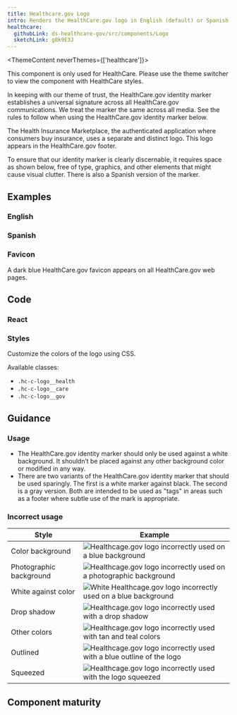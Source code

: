 ```yaml
---
title: Healthcare.gov Logo
intro: Renders the HealthCare.gov logo in English (default) or Spanish. 
healthcare:
  githubLink: ds-healthcare-gov/src/components/Logo
  sketchLink: g0k9E3J
---
```



<ThemeContent neverThemes={['healthcare']}>
  <Alert variation="error">
     <p class="ds-c-alert__text">
        This component is only used for HealthCare. Please use the theme switcher to view the component with HealthCare styles.
    </p>
  </Alert>
</ThemeContent>

In keeping with our theme of trust, the HealthCare.gov identity marker establishes a universal signature across all HealthCare.gov communications. We treat the marker the same across all media. See the rules to follow when using the HealthCare.gov identity marker below.

The Health Insurance Marketplace, the authenticated application where consumers buy insurance, uses a separate and distinct logo. This logo appears in the HealthCare.gov footer. 

To ensure that our identity marker is clearly discernable, it requires space as shown below, free of type, graphics, and other elements that might cause visual clutter. There is also a Spanish version of the marker.

## Examples

### English
<StorybookExample
    componentName="hgovLogo"
    storyId="healthcare-logo--english-logo"
/>

### Spanish
<StorybookExample
    componentName="hgovLogoSpanish"
    storyId="healthcare-logo--spanish-logo"
/>

### Favicon

A dark blue HealthCare.gov favicon appears on all HealthCare.gov web pages.


## Code

### React

<PropTable componentName="Logo" />

### Styles

Customize the colors of the logo using CSS.

Available classes:

- `.hc-c-logo__health`
- `.hc-c-logo__care`
- `.hc-c-logo__gov`


## Guidance

### Usage

- The HealthCare.gov identity marker should only be used against a white background. It shouldn’t be placed against any other background color or modified in any way.
- There are two variants of the HealthCare.gov identity marker that should be used sparingly. The first is a white marker against black. The second is a gray version. Both are intended to be used as "tags" in areas such as a footer where subtle use of the mark is appropriate.

### Incorrect usage

| Style        | Example                                   |
| ----------- | ----------------------------------------- |
| <CloseIconThin class='ds-c-icon-color--error' /> Color background        | <img src={colorBackground} alt="Healthcage.gov logo incorrectly used on a blue background"/> |
| <CloseIconThin class='ds-c-icon-color--error' /> Photographic background        | <img src={photoBackground} alt="Healthcage.gov logo incorrectly used on a photographic background"/> |
| <CloseIconThin class='ds-c-icon-color--error' /> White against color        |   <img src={reversed} alt="White Healthcage.gov logo incorrectly used on a blue background"/> |
| <CloseIconThin class='ds-c-icon-color--error' /> Drop shadow        |   <img src={dropshadow} alt="Healthcage.gov logo incorrectly used with a drop shadow"/> |
| <CloseIconThin class='ds-c-icon-color--error' /> Other colors        | <img src={differentColors} alt="Healthcage.gov logo incorrectly used with tan and teal colors"/> |
| <CloseIconThin class='ds-c-icon-color--error' /> Outlined        | <img src={outlined} alt="Healthcage.gov logo incorrectly used with a blue outline of the logo"/> |
| <CloseIconThin class='ds-c-icon-color--error' /> Squeezed        | <img src={squeezed} alt="Healthcage.gov logo incorrectly used with the logo squeezed"/> |


## Component maturity

<MaturityChecklist
  a11yStandards={true}
  color={true}
  forcedColors={false}
  screenReaders={true}
  keyboardNavigable={true}
  storybook={true}
  responsive={true}
  spanish={true}
  completeUiKit={false}
  responsiveUiKit={false}
  tokensInCode={true}
  tokensInSketch={true}
/>

